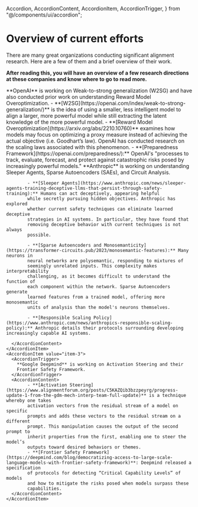   Accordion,
  AccordionContent,
  AccordionItem,
  AccordionTrigger,
} from "@/components/ui/accordion";

# Overview of current efforts

<Promise>
  There are many great organizations conducting significant alignment research.
  Here are a few of them and a brief overview of their work.

**After reading this, you will have an overview of a few research directions
at these companies and know where to go to read more.**

</Promise>

<div class="mt-1">
  <Accordion type="single" collapsible className="w-full">
    <AccordionItem value="item-1">
      <AccordionTrigger>
        **OpenAI** is working on Weak-to-strong generalization (W2SG) and
        have also conducted prior work on understanding Reward Model
        Overoptimization.
      </AccordionTrigger>
      <AccordionContent>
            - **[W2SG](https://openai.com/index/weak-to-strong-generalization/)** is the idea of using a smaller, less intelligent model
            to align a larger, more powerful model while still extracting the
            latent knowledge of the more powerful model.
            - **[Reward Model Overoptimization](https://arxiv.org/abs/2210.10760)** examines how models may focus
            on optimizing a proxy measure instead of achieving the actual
            objective (i.e. Goodhart’s law). OpenAI has conducted research on
            the scaling laws associated with this phenomenon.
            - **[Preparedness Framework](https://openai.com/preparedness/):** OpenAI's "processes to track, evaluate, forecast, and protect against catastrophic risks posed by increasingly powerful models."
      </AccordionContent>
    </AccordionItem>
    <AccordionItem value="item-2">
      <AccordionTrigger>
        **Anthropic** is working on understanding Sleeper Agents, Sparse
        Autoencoders (SAEs), and Circuit Analysis.
      </AccordionTrigger>
      <AccordionContent>

            - **[Sleeper Agents](https://www.anthropic.com/news/sleeper-agents-training-deceptive-llms-that-persist-through-safety-training):** Humans can act deceptively, appearing helpful
            while secretly pursuing hidden objectives. Anthropic has explored
            whether current safety techniques can eliminate learned deceptive
            strategies in AI systems. In particular, they have found that
            removing deceptive behavior with current techniques is not always
            possible.

            - **[Sparse Autoencoders and Monosemanticity](https://transformer-circuits.pub/2023/monosemantic-features):** Many neurons in
            neural networks are polysemantic, responding to mixtures of
            seemingly unrelated inputs. This complexity makes interpretability
            challenging, as it becomes difficult to understand the function of
            each component within the network. Sparse Autoencoders generate
            learned features from a trained model, offering more monosemantic
            units of analysis than the model's neurons themselves.

            - **[Responsible Scaling Policy](https://www.anthropic.com/news/anthropics-responsible-scaling-policy):** Anthropic details their protocols surrounding developing increasingly capable AI systems.

      </AccordionContent>
    </AccordionItem>
    <AccordionItem value="item-3">
      <AccordionTrigger>
        **Google Deepmind** is working on Activation Steering and their
        Frontier Safety Framework.
      </AccordionTrigger>
      <AccordionContent>
            - **[Activation Steering](https://www.alignmentforum.org/posts/C5KAZQib3bzzpeyrg/progress-update-1-from-the-gdm-mech-interp-team-full-update)** is a technique whereby one takes
            activation vectors from the residual stream of a model on specific
            prompts and adds these vectors to the residual stream on a different
            prompt. This manipulation causes the output of the second prompt to
            inherit properties from the first, enabling one to steer the model’s
            outputs toward desired behaviors or themes.
            - **[Frontier Safety Framework](https://deepmind.com/blog/democratizing-access-to-large-scale-language-models-with-frontier-safety-framework)**: Deepmind released a specification
            of protocols for detecting “Critical Capability Levels” of models
            and how to mitigate the risks posed when models surpass these
            capabilities.
      </AccordionContent>
    </AccordionItem>

  </Accordion>
</div>
